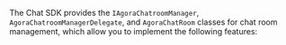 <PlatformWrapper platform="ios">

The Chat SDK provides the `IAgoraChatroomManager`, `AgoraChatroomManagerDelegate`, and `AgoraChatRoom` classes for chat room management, which allow you to implement the following features:

</PlatformWrapper>